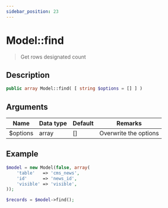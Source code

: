 ```yaml
---
sidebar_position: 23
---
```


# Model::find

> Get rows designated count


## Description

```php
public array Model::find( [ string $options = [] ] )
```

## Arguments

| Name     | Data type | Default | Remarks               |
| -------- | --------- | ------- | --------------------- |
| $options | array     | []      | Overwrite the options |


## Example

```php title="Controller"
$model = new Model(false, array(
    'table'   => 'cms_news',
    'id'      => 'news_id',
    'visible' => 'visible',
));

$records = $model->find();
```